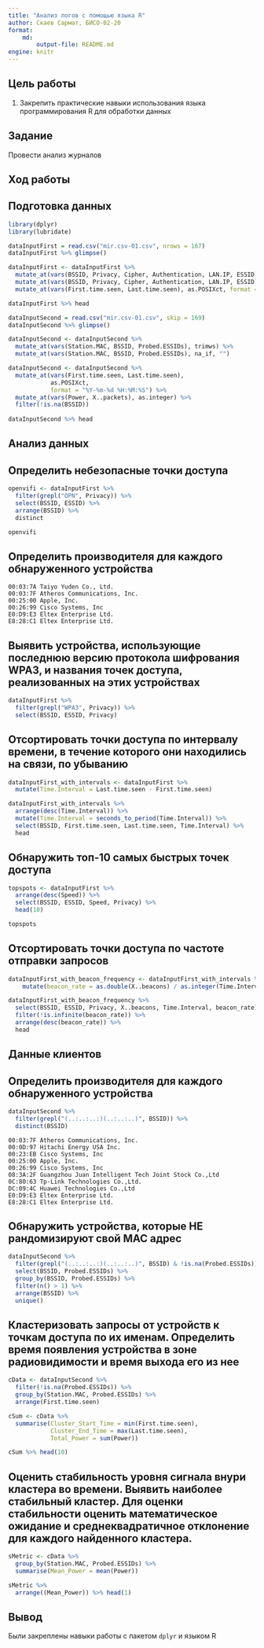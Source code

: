 ---
title: "Анализ логов с помощью языка R"
author: Скаев Сармат, БИСО-02-20
format: 
    md:
        output-file: README.md
engine: knitr
---

## Цель работы

1.  Закрепить практические навыки использования языка программирования R для обработки данных


## Задание

Провести анализ журналов

## Ход работы

## Подготовка данных

```{r}
library(dplyr)
library(lubridate)
```


```{r}
dataInputFirst = read.csv("mir.csv-01.csv", nrows = 167)
dataInputFirst %>% glimpse()
```

```{r}
dataInputFirst <- dataInputFirst %>% 
  mutate_at(vars(BSSID, Privacy, Cipher, Authentication, LAN.IP, ESSID), trimws) %>%
  mutate_at(vars(BSSID, Privacy, Cipher, Authentication, LAN.IP, ESSID), na_if, "") %>% 
  mutate_at(vars(First.time.seen, Last.time.seen), as.POSIXct, format = "%Y-%m-%d %H:%M:%S")

dataInputFirst %>% head
```

```{r}
dataInputSecond = read.csv("mir.csv-01.csv", skip = 169)
dataInputSecond %>% glimpse()
```

```{r}
dataInputSecond <- dataInputSecond %>% 
  mutate_at(vars(Station.MAC, BSSID, Probed.ESSIDs), trimws) %>%
  mutate_at(vars(Station.MAC, BSSID, Probed.ESSIDs), na_if, "")

dataInputSecond <- dataInputSecond %>% 
  mutate_at(vars(First.time.seen, Last.time.seen), 
            as.POSIXct, 
            format = "%Y-%m-%d %H:%M:%S") %>%
  mutate_at(vars(Power, X..packets), as.integer) %>%
  filter(!is.na(BSSID))
  
dataInputSecond %>% head
```

## Анализ данных

## Определить небезопасные точки доступа

```{r}
openvifi <- dataInputFirst %>% 
  filter(grepl("OPN", Privacy)) %>%
  select(BSSID, ESSID) %>%
  arrange(BSSID) %>%
  distinct

openvifi
```

## Определить производителя для каждого обнаруженного устройства
```{text}
00:03:7A Taiyo Yuden Co., Ltd.
00:03:7F Atheros Communications, Inc.
00:25:00 Apple, Inc.
00:26:99 Cisco Systems, Inc
E0:D9:E3 Eltex Enterprise Ltd.
E8:28:C1 Eltex Enterprise Ltd.
```

## Выявить устройства, использующие последнюю версию протокола шифрования WPA3, и названия точек доступа, реализованных на этих устройствах

```{r}
dataInputFirst %>%
  filter(grepl("WPA3", Privacy)) %>%
  select(BSSID, ESSID, Privacy)
```

## Отсортировать точки доступа по интервалу времени, в течение которого они находились на связи, по убыванию

```{r}
dataInputFirst_with_intervals <- dataInputFirst %>% 
  mutate(Time.Interval = Last.time.seen - First.time.seen)

dataInputFirst_with_intervals %>%
  arrange(desc(Time.Interval)) %>%
  mutate(Time.Interval = seconds_to_period(Time.Interval)) %>%
  select(BSSID, First.time.seen, Last.time.seen, Time.Interval) %>%
  head
```

## Обнаружить топ-10 самых быстрых точек доступа

```{r}
topspots <- dataInputFirst %>%
  arrange(desc(Speed)) %>%
  select(BSSID, ESSID, Speed, Privacy) %>%
  head(10)

topspots
```

## Отсортировать точки доступа по частоте отправки запросов

```{r}
dataInputFirst_with_beacon_frequency <- dataInputFirst_with_intervals %>% 
    mutate(beacon_rate = as.double(X..beacons) / as.integer(Time.Interval))

dataInputFirst_with_beacon_frequency %>%
  select(BSSID, ESSID, Privacy, X..beacons, Time.Interval, beacon_rate) %>%
  filter(!is.infinite(beacon_rate)) %>%
  arrange(desc(beacon_rate)) %>%
  head
```

## Данные клиентов

## Определить производителя для каждого обнаруженного устройства

```{r}
dataInputSecond %>%
  filter(grepl("(..:..:..:)(..:..:..)", BSSID)) %>%
  distinct(BSSID)
```

```{text}
00:03:7F Atheros Communications, Inc.
00:0D:97 Hitachi Energy USA Inc.
00:23:EB Cisco Systems, Inc
00:25:00 Apple, Inc.
00:26:99 Cisco Systems, Inc
08:3A:2F Guangzhou Juan Intelligent Tech Joint Stock Co.,Ltd
0C:80:63 Tp-Link Technologies Co.,Ltd.
DC:09:4C Huawei Technologies Co.,Ltd
E0:D9:E3 Eltex Enterprise Ltd.
E8:28:C1 Eltex Enterprise Ltd.
```


## Обнаружить устройства, которые НЕ рандомизируют свой MAC адрес

```{r}
dataInputSecond %>%
  filter(grepl("(..:..:..:)(..:..:..)", BSSID) & !is.na(Probed.ESSIDs)) %>%
  select(BSSID, Probed.ESSIDs) %>%
  group_by(BSSID, Probed.ESSIDs) %>%
  filter(n() > 1) %>%
  arrange(BSSID) %>%
  unique()
```

## Кластеризовать запросы от устройств к точкам доступа по их именам. Определить время появления устройства в зоне радиовидимости и время выхода его из нее

```{r}
cData <- dataInputSecond %>%
  filter(!is.na(Probed.ESSIDs)) %>%
  group_by(Station.MAC, Probed.ESSIDs) %>%
  arrange(First.time.seen)

cSum <- cData %>%
  summarise(Cluster_Start_Time = min(First.time.seen),
            Cluster_End_Time = max(Last.time.seen),
            Total_Power = sum(Power))

cSum %>% head(10)
```

## Оценить стабильность уровня сигнала внури кластера во времени. Выявить наиболее стабильный кластер. Для оценки стабильности оценить математическое ожидание и среднеквадратичное отклонение для каждого найденного кластера.

```{r}
sMetric <- cData %>%
  group_by(Station.MAC, Probed.ESSIDs) %>%
  summarise(Mean_Power = mean(Power))

sMetric %>%
  arrange((Mean_Power)) %>% head(1)
```

## Вывод

Были закреплены навыки работы с пакетом `dplyr` и языком R
